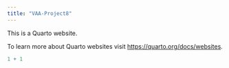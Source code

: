 ```yaml
---
title: "VAA-Project8"
---
```


This is a Quarto website.

To learn more about Quarto websites visit <https://quarto.org/docs/websites>.

```r
1 + 1
```
